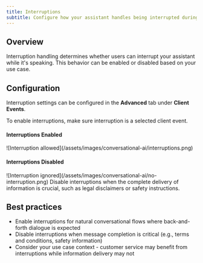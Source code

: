 ```yaml
---
title: Interruptions
subtitle: Configure how your assistant handles being interrupted during speech.
---
```


## Overview

Interruption handling determines whether users can interrupt your assistant while it's speaking. This behavior can be enabled or disabled based on your use case.

## Configuration

Interruption settings can be configured in the **Advanced** tab under **Client Events**.

To enable interruptions, make sure interruption is a selected client event.

#### Interruptions Enabled

<Frame background="subtle">
  ![Interruption allowed](/assets/images/conversational-ai/interruptions.png)
</Frame>

#### Interruptions Disabled

<Frame background="subtle">
  ![Interruption ignored](/assets/images/conversational-ai/no-interruption.png)
</Frame>

<Note>
  Disable interruptions when the complete delivery of information is crucial, such as legal
  disclaimers or safety instructions.
</Note>

## Best practices

- Enable interruptions for natural conversational flows where back-and-forth dialogue is expected
- Disable interruptions when message completion is critical (e.g., terms and conditions, safety information)
- Consider your use case context - customer service may benefit from interruptions while information delivery may not
